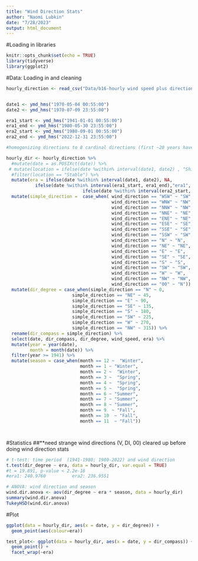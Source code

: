 ```yaml
---
title: "Wind Direction Stats"
author: "Naomi Lubkin"
date: "7/28/2023"
output: html_document
---
```

#Loading in libraries
```r
knitr::opts_chunk$set(echo = TRUE)
library(tidyverse)
library(ggplot2)

```


#Data: Loading in and cleaning
```r
hourly_direction <- read_csv("Data/b16-hourly wind speed plus direction 1935-2021.csv")


date1 <- ymd_hms("1970-05-04 00:55:00")
date2 <- ymd_hms("1970-07-09 23:55:00")

era1_start <- ymd_hms("1941-01-01 00:55:00")
era1_end <- ymd_hms("1980-05-30 23:55:00")
era2_start <- ymd_hms("1980-09-01 00:55:00")
era2_end <- ymd_hms("2022-12-31 23:55:00")

#homogonizing directions to 8 cardinal directions (first ~20 years have 16), then switching cardinal directions to degrees. Excluding May4-July 7 1970 (wind data taken from temporary location) and summer 1980 (switch to Sherman Adams Building occurred sometime in summer, but not sure when, so the whole season is excluded for simplicity)

hourly_dir <- hourly_direction %>%
  #mutate(date = as.POSIXct(date)) %>%
 # mutate(location = ifelse(date %within% interval(date1, date2) , "Shifting", "Stable")) %>% 
  #filter(location == "Stable") %>%
  mutate(era = ifelse(date %within% interval(date1, date2), NA, 
           ifelse(date %within% interval(era1_start, era1_end),"era1", 
                             ifelse(date %within% interval(era2_start, era2_end), "era2", NA)))) %>%
  mutate(simple_direction =  case_when( wind_direction == "WSW" ~ "SW", 
                                        wind_direction == "WNW" ~ "NW", 
                                        wind_direction == "NNW" ~ "NW",
                                        wind_direction == "NNE" ~ "NE",
                                        wind_direction == "ENE" ~ "NE",
                                        wind_direction == "ESE" ~ "SE",
                                        wind_direction == "SSE" ~ "SE",
                                        wind_direction == "SSW" ~ "SW", 
                                        wind_direction == "N" ~ "N",
                                        wind_direction == "NE" ~ "NE",
                                        wind_direction == "E" ~ "E",
                                        wind_direction == "SE" ~ "SE",
                                        wind_direction == "S" ~ "S",
                                        wind_direction == "SW" ~ "SW",
                                        wind_direction == "W" ~ "W",
                                        wind_direction == "NW" ~ "NW", 
                                        wind_direction == "00" ~ "N")) %>%
  mutate(dir_degree = case_when(simple_direction == "N" ~ 0,
                         simple_direction == "NE" ~ 45,
                         simple_direction == "E" ~ 90,
                         simple_direction == "SE" ~ 135,
                         simple_direction == "S" ~ 180,
                         simple_direction == "SW" ~ 225,
                         simple_direction == "W" ~ 270,
                         simple_direction == "NW" ~ 315)) %>%
  rename(dir_compass = simple_direction) %>%
  select(date, dir_compass, dir_degree, wind_speed, era) %>%
  mutate(year = year(date), 
         month = month(date)) %>%
  filter(year >= 1941) %>%
  mutate(season = case_when(month == 12 ~  "Winter", 
                            month == 1 ~ "Winter", 
                            month == 2 ~  "Winter", 
                            month == 3 ~  "Spring",
                            month == 4 ~  "Spring",
                            month == 5 ~  "Spring",
                            month == 6 ~ "Summer",
                            month == 7 ~ "Summer",
                            month == 8 ~ "Summer",
                            month == 9  ~ "Fall", 
                            month == 10  ~ "Fall", 
                            month == 11  ~ "Fall"))




```

#Statistics
##**need strange wind directions (V, DI, 00) cleared up before doing wind direction stats
```r
# t-test: time period  (1941-1980; 1980-2022) and wind direction 
t.test(dir_degree ~ era, data = hourly_dir, var.equal = TRUE)
#t = 19.891, p-value < 2.2e-16
#era1: 240.9760          era2: 236.9551 

# ANOVA: wind direction and season
wind.dir.anova <- aov(dir_degree ~ era * season, data = hourly_dir)
summary(wind.dir.anova)
TukeyHSD(wind.dir.anova)
```

#Plot
```r
ggplot(data = hourly_dir, aes(x = date, y = dir_degree)) +
  geom_point(aes(colour=era))

test_plot<- ggplot(data = hourly_dir, aes(x = date, y = dir_compass)) +
  geom_point() +
  facet_wrap(~era)
```

